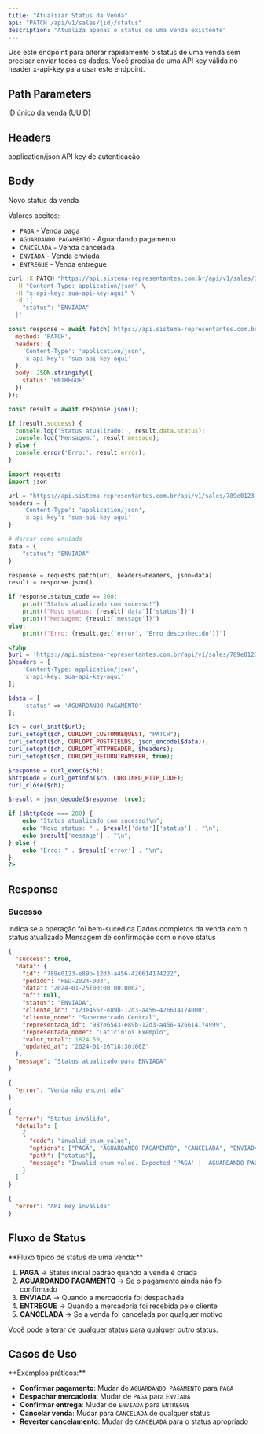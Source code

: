 ```yaml
---
title: "Atualizar Status da Venda"
api: "PATCH /api/v1/sales/{id}/status"
description: "Atualiza apenas o status de uma venda existente"
---
```


<Tip>
Use este endpoint para alterar rapidamente o status de uma venda sem precisar enviar todos os dados.
</Tip>

<Warning>
Você precisa de uma API key válida no header x-api-key para usar este endpoint.
</Warning>

## Path Parameters

<ParamField path="id" type="string" required>
  ID único da venda (UUID)
</ParamField>

## Headers

<ParamField header="Content-Type" type="string" required>
  application/json
</ParamField>

<ParamField header="x-api-key" type="string" required>
  API key de autenticação
</ParamField>

## Body

<ParamField body="status" type="string" required>
  Novo status da venda
  
  Valores aceitos:
  - `PAGA` - Venda paga
  - `AGUARDANDO PAGAMENTO` - Aguardando pagamento
  - `CANCELADA` - Venda cancelada
  - `ENVIADA` - Venda enviada
  - `ENTREGUE` - Venda entregue
</ParamField>

<RequestExample>

```bash cURL
curl -X PATCH "https://api.sistema-representantes.com.br/api/v1/sales/789e0123-e89b-12d3-a456-426614174222/status" \
  -H "Content-Type: application/json" \
  -H "x-api-key: sua-api-key-aqui" \
  -d '{
    "status": "ENVIADA"
  }'
```

```javascript JavaScript
const response = await fetch('https://api.sistema-representantes.com.br/api/v1/sales/789e0123-e89b-12d3-a456-426614174222/status', {
  method: 'PATCH',
  headers: {
    'Content-Type': 'application/json',
    'x-api-key': 'sua-api-key-aqui'
  },
  body: JSON.stringify({
    status: 'ENTREGUE'
  })
});

const result = await response.json();

if (result.success) {
  console.log('Status atualizado:', result.data.status);
  console.log('Mensagem:', result.message);
} else {
  console.error('Erro:', result.error);
}
```

```python Python
import requests
import json

url = "https://api.sistema-representantes.com.br/api/v1/sales/789e0123-e89b-12d3-a456-426614174222/status"
headers = {
    'Content-Type': 'application/json',
    'x-api-key': 'sua-api-key-aqui'
}

# Marcar como enviada
data = {
    "status": "ENVIADA"
}

response = requests.patch(url, headers=headers, json=data)
result = response.json()

if response.status_code == 200:
    print("Status atualizado com sucesso!")
    print(f"Novo status: {result['data']['status']}")
    print(f"Mensagem: {result['message']}")
else:
    print(f"Erro: {result.get('error', 'Erro desconhecido')}")
```

```php PHP
<?php
$url = 'https://api.sistema-representantes.com.br/api/v1/sales/789e0123-e89b-12d3-a456-426614174222/status';
$headers = [
    'Content-Type: application/json',
    'x-api-key: sua-api-key-aqui'
];

$data = [
    'status' => 'AGUARDANDO PAGAMENTO'
];

$ch = curl_init($url);
curl_setopt($ch, CURLOPT_CUSTOMREQUEST, "PATCH");
curl_setopt($ch, CURLOPT_POSTFIELDS, json_encode($data));
curl_setopt($ch, CURLOPT_HTTPHEADER, $headers);
curl_setopt($ch, CURLOPT_RETURNTRANSFER, true);

$response = curl_exec($ch);
$httpCode = curl_getinfo($ch, CURLINFO_HTTP_CODE);
curl_close($ch);

$result = json_decode($response, true);

if ($httpCode === 200) {
    echo "Status atualizado com sucesso!\n";
    echo "Novo status: " . $result['data']['status'] . "\n";
    echo $result['message'] . "\n";
} else {
    echo "Erro: " . $result['error'] . "\n";
}
?>
```

</RequestExample>

## Response

### Sucesso

<ResponseField name="success" type="boolean">
  Indica se a operação foi bem-sucedida
</ResponseField>

<ResponseField name="data" type="object">
  Dados completos da venda com o status atualizado
</ResponseField>

<ResponseField name="message" type="string">
  Mensagem de confirmação com o novo status
</ResponseField>

<ResponseExample>

```json 200 - Sucesso
{
  "success": true,
  "data": {
    "id": "789e0123-e89b-12d3-a456-426614174222",
    "pedido": "PED-2024-003",
    "data": "2024-01-25T00:00:00.000Z",
    "nf": null,
    "status": "ENVIADA",
    "cliente_id": "123e4567-e89b-12d3-a456-426614174000",
    "cliente_nome": "Supermercado Central",
    "representada_id": "987e6543-e89b-12d3-a456-426614174999",
    "representada_nome": "Laticínios Exemplo",
    "valor_total": 1824.50,
    "updated_at": "2024-01-26T18:30:00Z"
  },
  "message": "Status atualizado para ENVIADA"
}
```

```json 404 - Não Encontrado
{
  "error": "Venda não encontrada"
}
```

```json 400 - Status Inválido
{
  "error": "Status inválido",
  "details": [
    {
      "code": "invalid_enum_value",
      "options": ["PAGA", "AGUARDANDO PAGAMENTO", "CANCELADA", "ENVIADA", "ENTREGUE"],
      "path": ["status"],
      "message": "Invalid enum value. Expected 'PAGA' | 'AGUARDANDO PAGAMENTO' | 'CANCELADA' | 'ENVIADA' | 'ENTREGUE'"
    }
  ]
}
```

```json 401 - Não Autorizado
{
  "error": "API key inválida"
}
```

</ResponseExample>

## Fluxo de Status

<Info>
**Fluxo típico de status de uma venda:**

1. **PAGA** → Status inicial padrão quando a venda é criada
2. **AGUARDANDO PAGAMENTO** → Se o pagamento ainda não foi confirmado
3. **ENVIADA** → Quando a mercadoria foi despachada
4. **ENTREGUE** → Quando a mercadoria foi recebida pelo cliente
5. **CANCELADA** → Se a venda foi cancelada por qualquer motivo

Você pode alterar de qualquer status para qualquer outro status.
</Info>

## Casos de Uso

<Tip>
**Exemplos práticos:**

- **Confirmar pagamento**: Mudar de `AGUARDANDO PAGAMENTO` para `PAGA`
- **Despachar mercadoria**: Mudar de `PAGA` para `ENVIADA`
- **Confirmar entrega**: Mudar de `ENVIADA` para `ENTREGUE`
- **Cancelar venda**: Mudar para `CANCELADA` de qualquer status
- **Reverter cancelamento**: Mudar de `CANCELADA` para o status apropriado
</Tip>